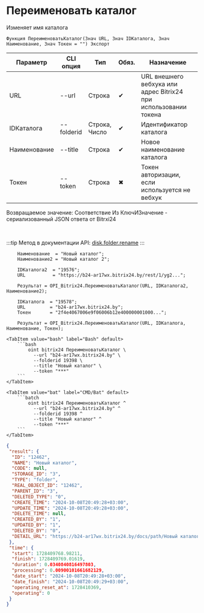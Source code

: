 ﻿---
sidebar_position: 10
---


# Переименовать каталог
 Изменяет имя каталога



`Функция ПереименоватьКаталог(Знач URL, Знач IDКаталога, Знач Наименование, Знач Токен = "") Экспорт`

  | Параметр | CLI опция | Тип | Обяз. | Назначение |
  |-|-|-|-|-|
  | URL | --url | Строка | &#x2714; | URL внешнего вебхука или адрес Bitrix24 при использовании токена |
  | IDКаталога | --folderid | Строка, Число | &#x2714; | Идентификатор каталога |
  | Наименование | --title | Строка | &#x2714; | Новое наименование каталога |
  | Токен | --token | Строка | &#x2716; | Токен авторизации, если используется не вебхук |

  
  Возвращаемое значение:   Соответствие Из КлючИЗначение - сериализованный JSON ответа от Bitrxi24

<br/>

:::tip
Метод в документации API: [disk.folder.rename](https://dev.1c-bitrix.ru/rest_help/disk/folder/disk_folder_rename.php)
:::
<br/>


```bsl title="Пример использования для 1С:Предприятие/OneScript"
    Наименование  = "Новый каталог";
    Наименование2 = "Новый каталог 2";

    IDКаталога2  = "19576";
    URL          = "https://b24-ar17wx.bitrix24.by/rest/1/yg2...";

    Результат = OPI_Bitrix24.ПереименоватьКаталог(URL, IDКаталога2, Наименование2);

    IDКаталога  = "19578";
    URL         = "b24-ar17wx.bitrix24.by";
    Токен       = "2f4e4067006e9f06006b12e400000001000...";

    Результат = OPI_Bitrix24.ПереименоватьКаталог(URL, IDКаталога, Наименование, Токен);
```
    

 <Tabs>
  
    <TabItem value="bash" label="Bash" default>
        ```bash
            oint bitrix24 ПереименоватьКаталог \
              --url "b24-ar17wx.bitrix24.by" \
              --folderid 19398 \
              --title "Новый каталог" \
              --token "***"
        ```
    </TabItem>
  
    <TabItem value="bat" label="CMD/Bat" default>
        ```batch
            oint bitrix24 ПереименоватьКаталог ^
              --url "b24-ar17wx.bitrix24.by" ^
              --folderid 19398 ^
              --title "Новый каталог" ^
              --token "***"
        ```
    </TabItem>
</Tabs>


```json title="Результат"
{
 "result": {
  "ID": "12462",
  "NAME": "Новый каталог",
  "CODE": null,
  "STORAGE_ID": "3",
  "TYPE": "folder",
  "REAL_OBJECT_ID": "12462",
  "PARENT_ID": "3",
  "DELETED_TYPE": "0",
  "CREATE_TIME": "2024-10-08T20:49:28+03:00",
  "UPDATE_TIME": "2024-10-08T20:49:28+03:00",
  "DELETE_TIME": null,
  "CREATED_BY": "1",
  "UPDATED_BY": "1",
  "DELETED_BY": "0",
  "DETAIL_URL": "https://b24-ar17wx.bitrix24.by/docs/path/Новый каталог"
 },
 "time": {
  "start": 1728409768.98211,
  "finish": 1728409769.01619,
  "duration": 0.0340840816497803,
  "processing": 0.00900101661682129,
  "date_start": "2024-10-08T20:49:28+03:00",
  "date_finish": "2024-10-08T20:49:29+03:00",
  "operating_reset_at": 1728410369,
  "operating": 0
 }
}
```

